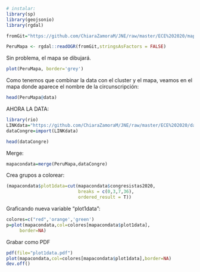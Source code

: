 ```r
# instalar:
library(sp)
library(geojsonio)
library(rgdal)

fromGit="https://github.com/ChiaraZamoraM/JNE/raw/master/ECE%202020/mapa/mergedECE2020.json" # link desde github

PeruMapa <- rgdal::readOGR(fromGit,stringsAsFactors = FALSE)

```



Sin problema, el mapa se dibujará.
```r
plot(PeruMapa, border='grey')
```

Como tenemos que combinar la data con el cluster y el mapa, veamos en el mapa donde aparece el nombre de la circunscripción:

```r
head(PeruMapa@data)
```



AHORA LA DATA:

```r
library(rio)
LINKdata="https://github.com/ChiaraZamoraM/JNE/raw/master/ECE%202020/dataMapasECE.xlsx"
dataCongre=import(LINKdata)
```

```r
head(dataCongre)
```

Merge:

```r
mapacondata=merge(PeruMapa,dataCongre)
```


Crea grupos a colorear:

```r
(mapacondata$plot1data=cut(mapacondata$congresistas2020,
                           breaks = c(0,3,7,36),
                           ordered_result = T))
```

Graficando nueva variable "plot1data":

```r
colores=c("red",'orange','green')
p=plot(mapacondata,col=colores[mapacondata$plot1data],
     border=NA)
```
Grabar como PDF
```r
pdf(file="plot1data.pdf")
plot(mapacondata,col=colores[mapacondata$plot1data],border=NA)
dev.off()
```



